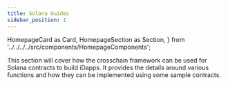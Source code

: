 ```yaml
---
title: Solana Guides
sidebar_position: 1
---
```


  HomepageCard as Card,
  HomepageSection as Section,
} from '../../../../src/components/HomepageComponents';

This section will cover how the crosschain framework can be used for Solana contracts to build iDapps. It provides the details around various functions and how they can be implemented using some sample contracts.

<Section title="Theoretical Concepts" id="web-sdks">
    <Card
    title="iDapp Functions"
    description="Understand the various functions Crosstalk provides to create your iDapp."
    to="idapp-functions"
  />
  <Card
    title="Additional Security Module"
    description="How iDapps can use ASM to add another layer of security as required."
    to="asm-implementation"
  />
</Section>